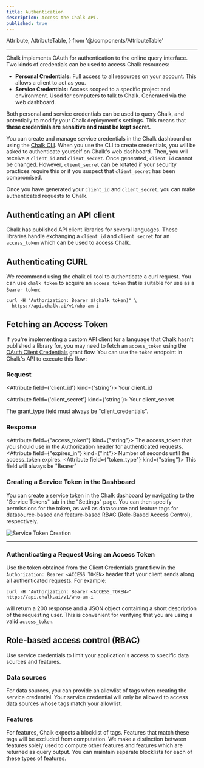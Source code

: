 ```yaml
---
title: Authentication
description: Access the Chalk API.
published: true
---
```


  Attribute,
  AttributeTable,
} from '@/components/AttributeTable'

---

Chalk implements OAuth for authentication to the online query interface.
Two kinds of credentials can be used to access Chalk resources:

- **Personal Credentials:** Full access to all resources on your account. This allows a client to act as you.
- **Service Credentials:** Access scoped to a specific project and environment. Used for computers to talk to Chalk. Generated via the web dashboard.

Both personal and service credentials can be used to query Chalk, and potentially to modify your Chalk deployment's
settings. This means that **these credentials are sensitive and must be kept secret.**

You can create and manage service credentials in the Chalk dashboard or using the [Chalk CLI](/cli/chalk).
When you use the CLI to create credentials, you will be asked to authenticate yourself on Chalk's web dashboard.
Then, you will receive a `client_id` and `client_secret`. Once generated, `client_id` cannot be changed. However,
`client_secret` can be rotated if your security practices require this or if you suspect that `client_secret` has
been compromised.

Once you have generated your `client_id` and `client_secret`, you can make authenticated requests to Chalk.

## Authenticating an API client

Chalk has published API client libraries for several languages. These libraries handle exchanging a `client_id`
and `client_secret` for an `access_token` which can be used to access Chalk.

<CreatingAClient />

## Authenticating CURL

We recommend using the chalk cli tool to authenticate a curl request. You can use `chalk token` to acquire an
`access_token` that is suitable for use as a `Bearer token`:

```
curl -H "Authorization: Bearer $(chalk token)" \
  https://api.chalk.ai/v1/who-am-i
```

## Fetching an Access Token

If you're implementing a custom API client for a language that Chalk hasn't published a library for, you may need to
fetch an `access_token` using the [OAuth Client Credentials](https://www.oauth.com/oauth2-servers/access-tokens/client-credentials/)
grant flow. You can use the `token` endpoint in Chalk's API to execute this flow:

### Request

<RequestUrl url="https://api.chalk.ai/v1/oauth/token" type="POST" />

<AttributeTable>

<Attribute field={'client_id'} kind={'string'}>
  Your client_id
</Attribute>

<Attribute field={'client_secret'} kind={'string'}>
  Your client_secret
</Attribute>

<Attribute field="grant_type" kind="client_credentials">
  The grant_type field must always be "client_credentials".
</Attribute>

</AttributeTable>

### Response

<AttributeTable>

<Attribute field={"access_token"} kind={"string"}>
The access_token that you should use in the Authorization header for authenticated requests.
</Attribute>
<Attribute field={"expires_in"} kind={"int"}>
Number of seconds until the access_token expires.
</Attribute>
<Attribute field={"token_type"} kind={"string"}>
This field will always be "Bearer"
</Attribute>
</AttributeTable>

### Creating a Service Token in the Dashboard

You can create a service token in the Chalk dashboard by navigating to the "Service Tokens" tab in the "Settings" page.
You can then specify permissions for the token, as well as datasource and feature tags for datasource-based and
feature-based RBAC (Role-Based Access Control), respectively.

![Service Token Creation](/img/datasource-feature-rbac.png)

---

### Authenticating a Request Using an Access Token

Use the token obtained from the Client Credentials grant flow in the `Authorization: Bearer <ACCESS_TOKEN>` header
that your client sends along all authenticated requests. For example:

```
curl -H "Authorization: Bearer <ACCESS_TOKEN>" https://api.chalk.ai/v1/who-am-i
```

will return a 200 response and a JSON object containing a short description of the requesting user. This is
convenient for verifying that you are using a valid `access_token`.

## Role-based access control (RBAC)

Use service credentials to limit your application's access to specific data sources and features.

### Data sources

For data sources, you can provide an allowlist of tags when creating the service credential. Your service credential
will only be allowed to access data sources whose tags match your allowlist.

### Features

For features, Chalk expects a blocklist of tags. Features that match these tags will be excluded from computation. We
make a distinction between features solely used to compute other features and features which are returned as query
output. You can maintain separate blocklists for each of these types of features.
